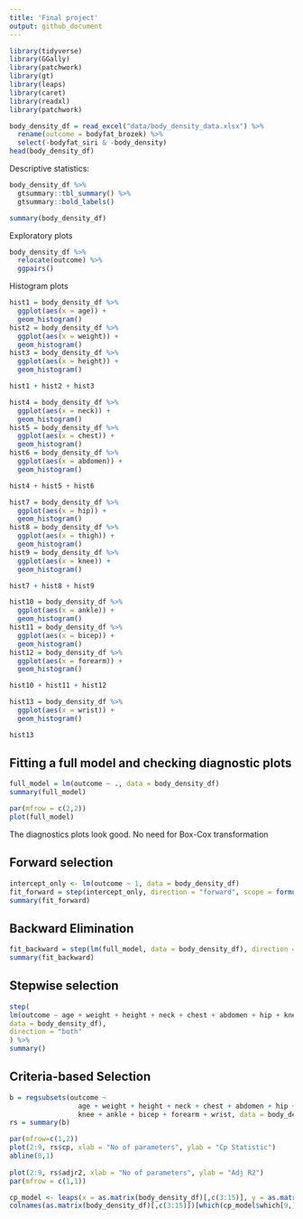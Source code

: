```yaml
---
title: 'Final project'
output: github_document
---
```


```r
library(tidyverse)
library(GGally)
library(patchwork)
library(gt)
library(leaps)
library(caret)
library(readxl)
library(patchwork)
```

```r
body_density_df = read_excel("data/body_density_data.xlsx") %>%
  rename(outcome = bodyfat_brozek) %>% 
  select(-bodyfat_siri & -body_density)
head(body_density_df)
```

Descriptive statistics:

```r
body_density_df %>%
  gtsummary::tbl_summary() %>%
  gtsummary::bold_labels()

summary(body_density_df)
```

Exploratory plots

```r
body_density_df %>%
  relocate(outcome) %>%
  ggpairs()
```

Histogram plots

```r
hist1 = body_density_df %>% 
  ggplot(aes(x = age)) +
  geom_histogram()
hist2 = body_density_df %>% 
  ggplot(aes(x = weight)) +
  geom_histogram()
hist3 = body_density_df %>% 
  ggplot(aes(x = height)) +
  geom_histogram()

hist1 + hist2 + hist3

hist4 = body_density_df %>% 
  ggplot(aes(x = neck)) +
  geom_histogram()
hist5 = body_density_df %>% 
  ggplot(aes(x = chest)) +
  geom_histogram()
hist6 = body_density_df %>% 
  ggplot(aes(x = abdomen)) +
  geom_histogram()

hist4 + hist5 + hist6

hist7 = body_density_df %>% 
  ggplot(aes(x = hip)) +
  geom_histogram()
hist8 = body_density_df %>% 
  ggplot(aes(x = thigh)) +
  geom_histogram()
hist9 = body_density_df %>% 
  ggplot(aes(x = knee)) +
  geom_histogram()

hist7 + hist8 + hist9

hist10 = body_density_df %>% 
  ggplot(aes(x = ankle)) +
  geom_histogram()
hist11 = body_density_df %>% 
  ggplot(aes(x = bicep)) +
  geom_histogram()
hist12 = body_density_df %>% 
  ggplot(aes(x = forearm)) +
  geom_histogram()

hist10 + hist11 + hist12

hist13 = body_density_df %>% 
  ggplot(aes(x = wrist)) +
  geom_histogram()

hist13
```

## Fitting a full model and checking diagnostic plots

```r
full_model = lm(outcome ~ ., data = body_density_df)
summary(full_model)

par(mfrow = c(2,2))
plot(full_model)
```

The diagnostics plots look good. No need for Box-Cox transformation

## Forward selection

```r
intercept_only <- lm(outcome ~ 1, data = body_density_df)
fit_forward = step(intercept_only, direction = "forward", scope = formula(full_model))
summary(fit_forward)
```

## Backward Elimination

```r
fit_backward = step(lm(full_model, data = body_density_df), direction = "backward")
summary(fit_backward) 
```

## Stepwise selection

```r
step(
lm(outcome ~ age + weight + height + neck + chest + abdomen + hip + knee + ankle + bicep + forearm + wrist,
data = body_density_df),
direction = "both"
) %>% 
summary()
```

## Criteria-based Selection

```r
b = regsubsets(outcome ~ 
                 age + weight + height + neck + chest + abdomen + hip + thigh +
                 knee + ankle + bicep + forearm + wrist, data = body_density_df)
rs = summary(b)

par(mfrow=c(1,2))
plot(2:9, rs$cp, xlab = "No of parameters", ylab = "Cp Statistic")
abline(0,1)
   
plot(2:9, rs$adjr2, xlab = "No of parameters", ylab = "Adj R2")
par(mfrow = c(1,1))
```

```r
cp_model <- leaps(x = as.matrix(body_density_df)[,c(3:15)], y = as.matrix(body_density_df)[,2], nbest = 1, method = "Cp")
colnames(as.matrix(body_density_df)[,c(3:15)])[which(cp_model$which[9,])]
```








